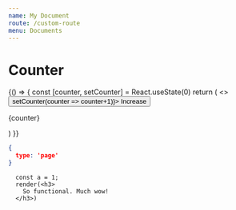 ```yaml
---
name: My Document
route: /custom-route
menu: Documents
---
```


# Counter


<Playground>
  {() => {
    const [counter, setCounter] = React.useState(0)
    return (
      <>
        <button onClick={() => setCounter(counter => counter+1)}>
          Increase
        </button>
        <p>{counter}</p>
      </>
    )
  }}
</Playground>


``` json schema=true
{
  type: 'page'
}
```


``` tsx live=true noInline=true
  const a = 1;
  render(<h3>
    So functional. Much wow!
  </h3>)
```
